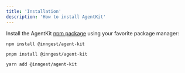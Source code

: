 ```yaml
---
title: 'Installation'
description: 'How to install AgentKit'
---
```


Install the AgentKit [npm package](https://www.npmjs.com/package/@inngest/agent-kit) using your favorite package manager:

<CodeGroup>

```shell npm
npm install @inngest/agent-kit
```

```shell pnpm
pnpm install @inngest/agent-kit
```

```shell yarn
yarn add @inngest/agent-kit
```

</CodeGroup>
